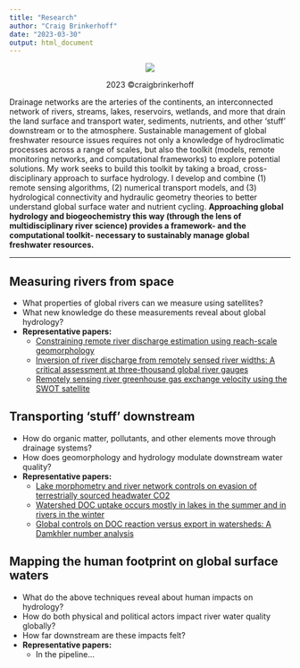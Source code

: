```yaml
---
title: "Research"
author: "Craig Brinkerhoff"
date: "2023-03-30"
output: html_document
---
```

<center>
![](stream_to_ocean_observation_system_vector_2.png)
<p>2023 &#169;craigbrinkerhoff</p>
</center>
Drainage networks are the arteries of the continents, an interconnected network of rivers, streams, lakes, reservoirs, wetlands, and more that drain the land surface and transport water, sediments, nutrients, and other ‘stuff’ downstream or to the atmosphere. Sustainable management of global freshwater resource issues requires not only a knowledge of hydroclimatic processes across a range of scales, but also the toolkit (models, remote monitoring networks, and computational frameworks) to explore potential solutions. My work seeks to build this toolkit by taking a broad, cross-disciplinary approach to surface hydrology. I develop and combine (1) remote sensing algorithms, (2) numerical transport models, and (3) hydrological connectivity and hydraulic geometry theories to better understand global surface water and nutrient cycling. **Approaching global hydrology and biogeochemistry this way (through the lens of multidisciplinary river science) provides a framework- and the computational toolkit- necessary to sustainably manage global freshwater resources.**

-------------------------------

## Measuring rivers from space
- What properties of global rivers can we measure using satellites?
- What new knowledge do these measurements reveal about global hydrology?
- **Representative papers:**
  - [Constraining remote river discharge estimation using reach-scale geomorphology](https://doi.org/10.1029/2020WR027949)
  - [Inversion of river discharge from remotely sensed river widths: A critical assessment at three-thousand global river gauges](https://doi.org/10.1016/j.rse.2023.113489)
  - [Remotely sensing river greenhouse gas exchange velocity using the SWOT satellite](https://doi.org/10.1029/2022GB007419)

## Transporting 'stuff' downstream
- How do organic matter, pollutants, and other elements move through drainage systems?
- How does geomorphology and hydrology modulate downstream water quality?
- **Representative papers:**
  - [Lake morphometry and river network controls on evasion of terrestrially sourced headwater CO2](https://doi.org/10.1029/2020GL090068)
  - [Watershed DOC uptake occurs mostly in lakes in the summer and in rivers in the winter](https://doi.org/10.1002/lno.12306)
  - [Global controls on DOC reaction versus export in watersheds: A Damkhler number analysis](https://doi.org/10.1029/2021GB007278)

## Mapping the human footprint on global surface waters
- What do the above techniques reveal about human impacts on hydrology?
- How do both physical and political actors impact river water quality globally?
- How far downstream are these impacts felt?
- **Representative papers:**
  - In the pipeline...